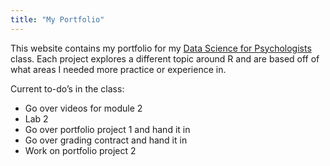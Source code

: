 ```yaml
---
title: "My Portfolio"
---
```


This website contains my portfolio for my [Data Science for Psychologists](https://datascience4psych.github.io/DataScience4Psych/) class.
Each project explores a different topic around R and are based off of what areas
I needed more practice or experience in.

Current to-do's in the class:

- Go over videos for module 2
- Lab 2
- Go over portfolio project 1 and hand it in
- Go over grading contract and hand it in
- Work on portfolio project 2